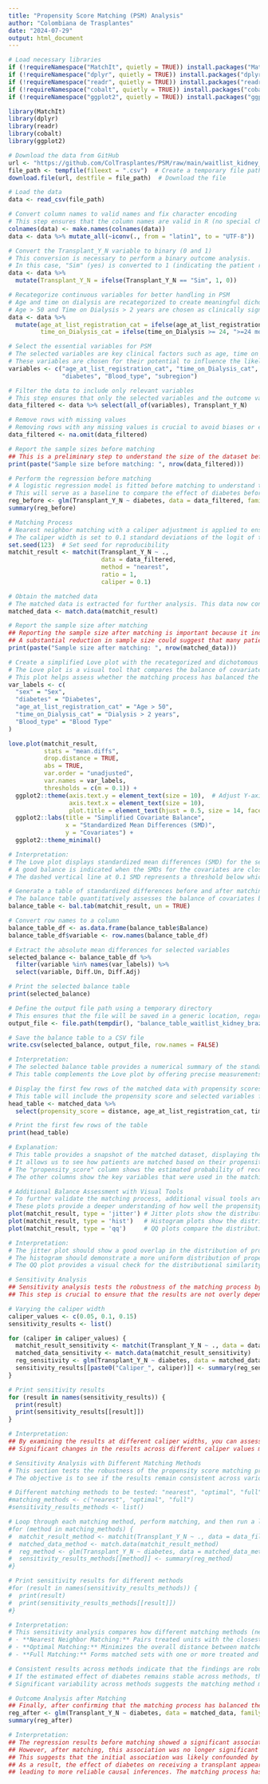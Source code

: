 ---
title: "Propensity Score Matching (PSM) Analysis"
author: "Colombiana de Trasplantes"
date: "2024-07-29"
output: html_document
---

```{r}
# Load necessary libraries
if (!requireNamespace("MatchIt", quietly = TRUE)) install.packages("MatchIt")
if (!requireNamespace("dplyr", quietly = TRUE)) install.packages("dplyr")
if (!requireNamespace("readr", quietly = TRUE)) install.packages("readr")
if (!requireNamespace("cobalt", quietly = TRUE)) install.packages("cobalt")
if (!requireNamespace("ggplot2", quietly = TRUE)) install.packages("ggplot2")

library(MatchIt)
library(dplyr)
library(readr)
library(cobalt)
library(ggplot2)
```


```{r}
# Download the data from GitHub
url <- "https://github.com/ColTrasplantes/PSM/raw/main/waitlist_kidney_brazil.csv"
file_path <- tempfile(fileext = ".csv")  # Create a temporary file path
download.file(url, destfile = file_path)  # Download the file

# Load the data
data <- read_csv(file_path)

# Convert column names to valid names and fix character encoding
# This step ensures that the column names are valid in R (no special characters or spaces) and corrects any character encoding issues that might arise from different operating systems or software.
colnames(data) <- make.names(colnames(data))
data <- data %>% mutate_all(~iconv(., from = "latin1", to = "UTF-8"))

# Convert the Transplant_Y_N variable to binary (0 and 1)
# This conversion is necessary to perform a binary outcome analysis. 
# In this case, "Sim" (yes) is converted to 1 (indicating the patient received a transplant), and any other value to 0 (did not receive a transplant).
data <- data %>%
  mutate(Transplant_Y_N = ifelse(Transplant_Y_N == "Sim", 1, 0))
```


```{r}
# Recategorize continuous variables for better handling in PSM
# Age and time on dialysis are recategorized to create meaningful dichotomous variables, which simplifies the matching process and improves interpretability.
# Age > 50 and Time on Dialysis > 2 years are chosen as clinically significant cut-offs, considering their potential impact on transplant outcomes.
data <- data %>%
  mutate(age_at_list_registration_cat = ifelse(age_at_list_registration >= 50, ">=50", "<50"),
         time_on_Dialysis_cat = ifelse(time_on_Dialysis >= 24, ">=24 months", "<24 months"))
```


```{r}
# Select the essential variables for PSM
# The selected variables are key clinical factors such as age, time on dialysis, race, sex, diabetes, blood type, and subregion. 
# These variables are chosen for their potential to influence the likelihood of receiving a transplant and are included in their recategorized forms where applicable.
variables <- c("age_at_list_registration_cat", "time_on_Dialysis_cat", "race", "sex", 
               "diabetes", "Blood_type", "subregion")

# Filter the data to include only relevant variables
# This step ensures that only the selected variables and the outcome variable (Transplant_Y_N) are retained, reducing unnecessary complexity and focusing the analysis.
data_filtered <- data %>% select(all_of(variables), Transplant_Y_N)

# Remove rows with missing values
# Removing rows with any missing values is crucial to avoid biases or errors in the analysis.
data_filtered <- na.omit(data_filtered)

# Report the sample sizes before matching
## This is a preliminary step to understand the size of the dataset before any matching is applied.
print(paste("Sample size before matching: ", nrow(data_filtered)))
```


```{r}
# Perform the regression before matching
# A logistic regression model is fitted before matching to understand the initial relationship between diabetes and the likelihood of receiving a transplant.
# This will serve as a baseline to compare the effect of diabetes before and after matching.
reg_before <- glm(Transplant_Y_N ~ diabetes, data = data_filtered, family = binomial)
summary(reg_before)
```


```{r}
# Matching Process
# Nearest neighbor matching with a caliper adjustment is applied to ensure high-quality matches.
# The caliper width is set to 0.1 standard deviations of the logit of the propensity score, which helps ensure that the patients in the treatment and control groups have similar baseline characteristics, minimizing bias.
set.seed(123)  # Set seed for reproducibility
matchit_result <- matchit(Transplant_Y_N ~ ., 
                          data = data_filtered, 
                          method = "nearest", 
                          ratio = 1, 
                          caliper = 0.1)

# Obtain the matched data
# The matched data is extracted for further analysis. This data now consists of pairs of patients with similar propensity scores, one from the treatment group (received a transplant) and one from the control group (did not receive a transplant).
matched_data <- match.data(matchit_result)
```


```{r}
# Report the sample size after matching
## Reporting the sample size after matching is important because it indicates how many observations were successfully matched.
## A substantial reduction in sample size could suggest that many patients could not be matched, potentially affecting the generalizability of the results.
print(paste("Sample size after matching: ", nrow(matched_data)))
```


```{r}
# Create a simplified Love plot with the recategorized and dichotomous variables
# The Love plot is a visual tool that compares the balance of covariates before and after matching.
# This plot helps assess whether the matching process has balanced the covariates between the treatment and control groups.
var_labels <- c(
  "sex" = "Sex",
  "diabetes" = "Diabetes",
  "age_at_list_registration_cat" = "Age > 50",
  "time_on_Dialysis_cat" = "Dialysis > 2 years",
  "Blood_type" = "Blood Type"
)

love.plot(matchit_result, 
          stats = "mean.diffs", 
          drop.distance = TRUE, 
          abs = TRUE, 
          var.order = "unadjusted", 
          var.names = var_labels,
          thresholds = c(m = 0.1)) + 
  ggplot2::theme(axis.text.y = element_text(size = 10),  # Adjust Y-axis text size for readability
                 axis.text.x = element_text(size = 10),
                 plot.title = element_text(hjust = 0.5, size = 14, face = "bold")) +  # Center title and adjust size
  ggplot2::labs(title = "Simplified Covariate Balance",
                x = "Standardized Mean Differences (SMD)",
                y = "Covariates") +
  ggplot2::theme_minimal()

# Interpretation: 
# The Love plot displays standardized mean differences (SMD) for the selected covariates before and after matching.
# A good balance is indicated when the SMDs for the covariates are close to 0 after matching.
# The dashed vertical line at 0.1 SMD represents a threshold below which covariate imbalance is considered acceptable.
```


```{r}
# Generate a table of standardized differences before and after matching
# The balance table quantitatively assesses the balance of covariates before and after matching, providing numeric evidence of the effectiveness of the matching process.
balance_table <- bal.tab(matchit_result, un = TRUE)

# Convert row names to a column
balance_table_df <- as.data.frame(balance_table$Balance)
balance_table_df$variable <- row.names(balance_table_df)

# Extract the absolute mean differences for selected variables
selected_balance <- balance_table_df %>%
  filter(variable %in% names(var_labels)) %>%
  select(variable, Diff.Un, Diff.Adj)

# Print the selected balance table
print(selected_balance)

# Define the output file path using a temporary directory
# This ensures that the file will be saved in a generic location, regardless of the user's system setup.
output_file <- file.path(tempdir(), "balance_table_waitlist_kidney_brazil.csv")

# Save the balance table to a CSV file
write.csv(selected_balance, output_file, row.names = FALSE)

# Interpretation:
# The selected balance table provides a numerical summary of the standardized mean differences before and after matching.
# This table complements the Love plot by offering precise measurements of how well the matching has balanced each covariate.
```


```{r}
# Display the first few rows of the matched data with propensity scores
# This table will include the propensity score and selected variables for the first few observations.
head_table <- matched_data %>%
  select(propensity_score = distance, age_at_list_registration_cat, time_on_Dialysis_cat, sex, diabetes, Blood_type, Transplant_Y_N)

# Print the first few rows of the table
print(head_table)

# Explanation:
# This table provides a snapshot of the matched dataset, displaying the propensity scores and selected covariates.
# It allows us to see how patients are matched based on their propensity scores and to verify the distribution of key covariates.
# The "propensity_score" column shows the estimated probability of receiving a transplant based on the covariates.
# The other columns show the key variables that were used in the matching process.
```


```{r}
# Additional Balance Assessment with Visual Tools
# To further validate the matching process, additional visual tools are used. 
# These plots provide a deeper understanding of how well the propensity scores and covariates have been balanced between the treated and control groups.
plot(matchit_result, type = 'jitter') # Jitter plots show the distribution of propensity scores for treated and untreated groups.
plot(matchit_result, type = 'hist')   # Histogram plots show the distribution of propensity scores across matched groups.
plot(matchit_result, type = 'qq')     # QQ plots compare the distribution of covariates before and after matching.

# Interpretation:
# The jitter plot should show a good overlap in the distribution of propensity scores between the treatment and control groups, indicating successful matching.
# The histogram should demonstrate a more uniform distribution of propensity scores across groups after matching.
# The QQ plot provides a visual check for the distributional similarity of covariates before and after matching.
```


```{r}
# Sensitivity Analysis
## Sensitivity analysis tests the robustness of the matching process by varying the caliper width and trying different matching methods.
## This step is crucial to ensure that the results are not overly dependent on the specific parameters chosen for the matching process.

# Varying the caliper width
caliper_values <- c(0.05, 0.1, 0.15)
sensitivity_results <- list()

for (caliper in caliper_values) {
  matchit_result_sensitivity <- matchit(Transplant_Y_N ~ ., data = data_filtered, method = "nearest", caliper = caliper)
  matched_data_sensitivity <- match.data(matchit_result_sensitivity)
  reg_sensitivity <- glm(Transplant_Y_N ~ diabetes, data = matched_data_sensitivity, family = binomial)
  sensitivity_results[[paste0("Caliper_", caliper)]] <- summary(reg_sensitivity)
}

# Print sensitivity results
for (result in names(sensitivity_results)) {
  print(result)
  print(sensitivity_results[[result]])
}

# Interpretation:
## By examining the results at different caliper widths, you can assess whether the matching process remains robust under different assumptions.
## Significant changes in the results across different caliper values might indicate that the matching process is sensitive to the choice of caliper, which could affect the reliability of the findings.
```


```{r}
# Sensitivity Analysis with Different Matching Methods
# This section tests the robustness of the propensity score matching process by trying different matching methods.
# The objective is to see if the results remain consistent across various matching techniques, which would indicate that the findings are robust and not overly dependent on the choice of the matching method.

# Different matching methods to be tested: "nearest", "optimal", "full"
#matching_methods <- c("nearest", "optimal", "full")
#sensitivity_results_methods <- list()

# Loop through each matching method, perform matching, and then run a logistic regression on the matched data
#for (method in matching_methods) {
#  matchit_result_method <- matchit(Transplant_Y_N ~ ., data = data_filtered, method = method)
#  matched_data_method <- match.data(matchit_result_method)
#  reg_method <- glm(Transplant_Y_N ~ diabetes, data = matched_data_method, family = binomial)
#  sensitivity_results_methods[[method]] <- summary(reg_method)
#}

# Print sensitivity results for different methods
#for (result in names(sensitivity_results_methods)) {
#  print(result)
#  print(sensitivity_results_methods[[result]])
#}

# Interpretation:
# This sensitivity analysis compares how different matching methods (nearest, optimal, full) impact the results.
# - **Nearest Neighbor Matching:** Pairs treated units with the closest control units based on propensity score.
# - **Optimal Matching:** Minimizes the overall distance between matched pairs across the entire sample.
# - **Full Matching:** Forms matched sets with one or more treated and control units, offering the most flexibility.

# Consistent results across methods indicate that the findings are robust and not dependent on the specific matching method.
# If the estimated effect of diabetes remains stable across methods, the conclusions are reliable.
# Significant variability across methods suggests the matching method might influence the outcome, warranting further investigation.

```


```{r}
# Outcome Analysis after Matching
## Finally, after confirming that the matching process has balanced the covariates, a logistic regression model is fitted to analyze the effect of diabetes on the likelihood of receiving a transplant, now using the matched dataset.
reg_after <- glm(Transplant_Y_N ~ diabetes, data = matched_data, family = binomial)
summary(reg_after)

# Interpretation:
## The regression results before matching showed a significant association between diabetes and the likelihood of receiving a transplant (p < 0.001). 
## However, after matching, this association was no longer significant (p = 0.842), with an odds ratio close to 1.
## This suggests that the initial association was likely confounded by other factors, which were successfully controlled for by the matching process. 
## As a result, the effect of diabetes on receiving a transplant appears to be negligible when accounting for these confounders, 
## leading to more reliable causal inferences. The matching process has effectively balanced the covariates, reducing bias and providing a clearer understanding of the true effect of diabetes on transplant likelihood.
```
